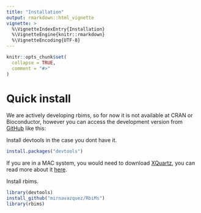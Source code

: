 ```yaml
---
title: "Installation"
output: rmarkdown::html_vignette
vignette: >
  %\VignetteIndexEntry{Installation}
  %\VignetteEngine{knitr::rmarkdown}
  %\VignetteEncoding{UTF-8}
---
```



```r
knitr::opts_chunk$set(
  collapse = TRUE,
  comment = "#>"
)
```

# Quick install

We are actively developing rbims, so for now it is not available at CRAN or Bioconductor, however you can access the development version from
[GitHub](https://github.com/mirnavazquez/RbiMs) like this:

Install devtools in the case you dont have it.

```r
install.packages("devtools")
```

If you are in a MAC system, you would need to download [XQuartz](https://www.xquartz.org/), you can read more about it [here](https://stackoverflow.com/questions/38952427/include-cairo-r-on-a-mac). 

Install rbims.

```r
library(devtools)
install_github("mirnavazquez/RbiMs")
library(rbims)
```

